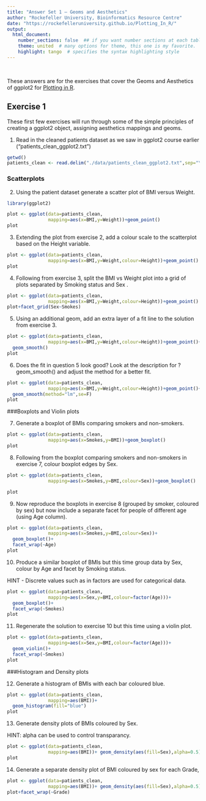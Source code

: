 ```yaml
---
title: "Answer Set 1 — Geoms and Aesthetics"
author: "Rockefeller University, Bioinformatics Resource Centre"
date: "https://rockefelleruniversity.github.io/Plotting_In_R/"
output: 
  html_document:
    number_sections: false  ## if you want number sections at each table header
    theme: united  # many options for theme, this one is my favorite.
    highlight: tango  # specifies the syntax highlighting style
---
```


<p>&nbsp;</p>
These answers are for the exercises that cover the Geoms and Aesthetics of ggplot2 for [Plotting in R](https://rockefelleruniversity.github.io/Plotting_In_R/). 

## Exercise 1

These first few exercises will run through some of the simple principles of creating a ggplot2 object, assigning aesthetics mappings and geoms.


1. Read in the cleaned patients dataset as we saw in ggplot2 course earlier ("patients_clean_ggplot2.txt")

```r
getwd()
patients_clean <- read.delim("./data/patients_clean_ggplot2.txt",sep="\t")
```

### Scatterplots

2. Using the patient dataset generate a scatter plot of BMI versus Weight.

```r
library(ggplot2)

plot <- ggplot(data=patients_clean,
               mapping=aes(x=BMI,y=Weight))+geom_point()
plot
```

3. Extending the plot from exercise 2, add a colour scale to the scatterplot based on the Height variable.

```r

plot <- ggplot(data=patients_clean,
               mapping=aes(x=BMI,y=Weight,colour=Height))+geom_point()
plot
```

4. Following from exercise 3, split the BMI vs Weight plot into a grid of plots separated by Smoking status and Sex .

```r
plot <- ggplot(data=patients_clean,
               mapping=aes(x=BMI,y=Weight,colour=Height))+geom_point()
plot+facet_grid(Sex~Smokes)
```

5. Using an additional geom, add an extra layer of a fit line to the solution from exercise 3.

```r

plot <- ggplot(data=patients_clean,
               mapping=aes(x=BMI,y=Weight,colour=Height))+geom_point()+
  geom_smooth()
plot
```

6. Does the fit in question 5 look good? Look at the description for ?geom_smooth() and adjust the method for a better fit.

```r

plot <- ggplot(data=patients_clean,
               mapping=aes(x=BMI,y=Weight,colour=Height))+geom_point()+
  geom_smooth(method="lm",se=F)
plot
```

###Boxplots and Violin plots

7. Generate a boxplot of BMIs comparing smokers and non-smokers.

```r

plot <- ggplot(data=patients_clean,
               mapping=aes(x=Smokes,y=BMI))+geom_boxplot()
plot
```


8. Following from the boxplot comparing smokers and non-smokers in exercise 7, colour boxplot edges by Sex.

```r

plot <- ggplot(data=patients_clean,
               mapping=aes(x=Smokes,y=BMI,colour=Sex))+geom_boxplot()

plot
```

9. Now reproduce the boxplots in exercise 8 (grouped by smoker, coloured by sex) but now include a separate facet for people of different age (using Age column).

```r

plot <- ggplot(data=patients_clean,
               mapping=aes(x=Smokes,y=BMI,colour=Sex))+
  geom_boxplot()+
  facet_wrap(~Age)
plot
```

10. Produce a similar boxplot of BMIs but this time group data by Sex, colour by Age and facet by Smoking status.

HINT - Discrete values such as in factors are used for categorical data.

```r
plot <- ggplot(data=patients_clean,
               mapping=aes(x=Sex,y=BMI,colour=factor(Age)))+
  geom_boxplot()+
  facet_wrap(~Smokes)
plot
```

11. Regenerate the solution to exercise 10 but this time using a violin plot.

```r
plot <- ggplot(data=patients_clean,
               mapping=aes(x=Sex,y=BMI,colour=factor(Age)))+
  geom_violin()+
  facet_wrap(~Smokes)
plot
```


###Histogram and Density plots

12. Generate a histogram of BMIs with each bar coloured blue.


```r

plot <- ggplot(data=patients_clean,
               mapping=aes(BMI))+
  geom_histogram(fill="blue")
plot
```

13. Generate density plots of BMIs coloured by Sex.

HINT: alpha can be used to control transparancy.

```r

plot <- ggplot(data=patients_clean,
               mapping=aes(BMI))+ geom_density(aes(fill=Sex),alpha=0.5)
plot
```

14. Generate a separate density plot of BMI coloured by sex for each Grade,
```r

plot <- ggplot(data=patients_clean,
               mapping=aes(BMI))+ geom_density(aes(fill=Sex),alpha=0.5)
plot+facet_wrap(~Grade)
```


